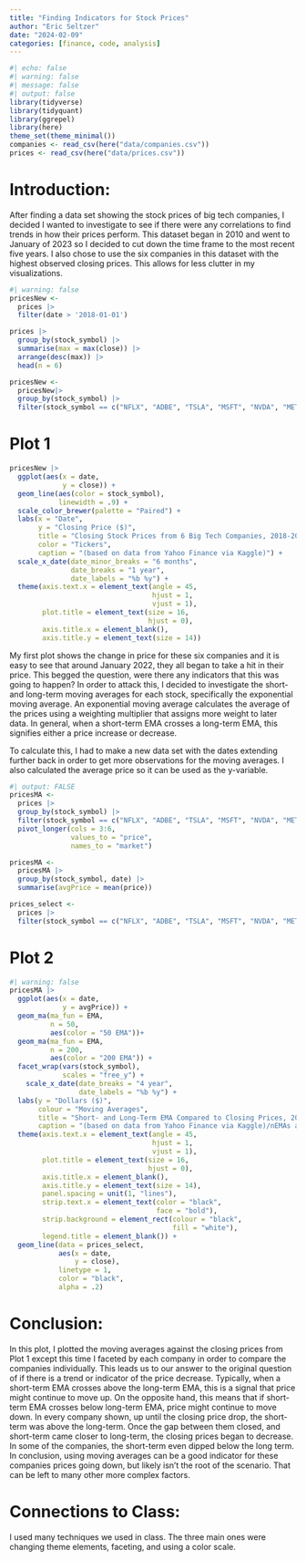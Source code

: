 ```yaml
---
title: "Finding Indicators for Stock Prices"
author: "Eric Seltzer"
date: "2024-02-09"
categories: [finance, code, analysis]
---
```


```r
#| echo: false
#| warning: false
#| message: false
#| output: false
library(tidyverse)
library(tidyquant)
library(ggrepel)
library(here)
theme_set(theme_minimal())
companies <- read_csv(here("data/companies.csv"))
prices <- read_csv(here("data/prices.csv"))
```


# Introduction:

After finding a data set showing the stock prices of big tech companies, I decided I wanted to investigate to see if there were any correlations to find trends in how their prices perform. This dataset began in 2010 and went to January of 2023 so I decided to cut down the time frame to the most recent five years. I also chose to use the six companies in this dataset with the highest observed closing prices. This allows for less clutter in my visualizations.

```r
#| warning: false
pricesNew <-
  prices |>
  filter(date > '2018-01-01')

prices |>
  group_by(stock_symbol) |>
  summarise(max = max(close)) |>
  arrange(desc(max)) |>
  head(n = 6)

pricesNew <- 
  pricesNew|>
  group_by(stock_symbol) |>
  filter(stock_symbol == c("NFLX", "ADBE", "TSLA", "MSFT", "NVDA", "META"))
```

# Plot 1
```r
pricesNew |>
  ggplot(aes(x = date,
             y = close)) +
  geom_line(aes(color = stock_symbol),
            linewidth = .9) +
  scale_color_brewer(palette = "Paired") + 
  labs(x = "Date",
       y = "Closing Price ($)",
       title = "Closing Stock Prices from 6 Big Tech Companies, 2018-2023",
       color = "Tickers",
       caption = "(based on data from Yahoo Finance via Kaggle)") +
  scale_x_date(date_minor_breaks = "6 months",
               date_breaks = "1 year",
               date_labels = "%b %y") +
  theme(axis.text.x = element_text(angle = 45,
                                   hjust = 1,
                                   vjust = 1),
        plot.title = element_text(size = 16,
                                  hjust = 0),
        axis.title.x = element_blank(),
        axis.title.y = element_text(size = 14))
```

My first plot shows the change in price for these six companies and it is easy to see that around January 2022, they all began to take a hit in their price. This begged the question, were there any indicators that this was going to happen? In order to attack this, I decided to investigate the short- and long-term moving averages for each stock, specifically the exponential moving average. An exponential moving average calculates the average of the prices using a weighting multiplier that assigns more weight to later data. In general, when a short-term EMA crosses a long-term EMA, this signifies either a price increase or decrease.

To calculate this, I had to make a new data set with the dates extending further back in order to get more observations for the moving averages. I also calculated the average price so it can be used as the y-variable.

```r
#| output: FALSE
pricesMA <-
  prices |>
  group_by(stock_symbol) |>
  filter(stock_symbol == c("NFLX", "ADBE", "TSLA", "MSFT", "NVDA", "META")) |>
  pivot_longer(cols = 3:6,
               values_to = "price",
               names_to = "market")

pricesMA <-
  pricesMA |>
  group_by(stock_symbol, date) |>
  summarise(avgPrice = mean(price))

prices_select <-
  prices |>
  filter(stock_symbol == c("NFLX", "ADBE", "TSLA", "MSFT", "NVDA", "META"))
```

# Plot 2
```r
#| warning: false
pricesMA |>
  ggplot(aes(x = date,
             y = avgPrice)) +
  geom_ma(ma_fun = EMA,
          n = 50,
          aes(color = "50 EMA"))+
  geom_ma(ma_fun = EMA,
          n = 200,
          aes(color = "200 EMA")) +
  facet_wrap(vars(stock_symbol),
             scales = "free_y") +
    scale_x_date(date_breaks = "4 year",
                 date_labels = "%b %y") +
  labs(y = "Dollars ($)",
       colour = "Moving Averages",
       title = "Short- and Long-Term EMA Compared to Closing Prices, 2010-2023",
       caption = "(based on data from Yahoo Finance via Kaggle)/nEMAs are calculated from library(tidyquant)") +
  theme(axis.text.x = element_text(angle = 45,
                                   hjust = 1,
                                   vjust = 1),
        plot.title = element_text(size = 16,
                                  hjust = 0),
        axis.title.x = element_blank(),
        axis.title.y = element_text(size = 14),
        panel.spacing = unit(1, "lines"),
        strip.text.x = element_text(color = "black", 
                                    face = "bold"),
        strip.background = element_rect(colour = "black",
                                        fill = "white"),
        legend.title = element_blank()) +
  geom_line(data = prices_select,
            aes(x = date,
                y = close),
            linetype = 1,
            color = "black",
            alpha = .2)
```

# Conclusion:

In this plot, I plotted the moving averages against the closing prices from Plot 1 except this time I faceted by each company in order to compare the companies individually. This leads us to our answer to the original question of if there is a trend or indicator of the price decrease. Typically, when a short-term EMA crosses above the long-term EMA, this is a signal that price might continue to move up. On the opposite hand, this means that if short-term EMA crosses below long-term EMA, price might continue to move down. In every company shown, up until the closing price drop, the short-term was above the long-term. Once the gap between them closed, and short-term came closer to long-term, the closing prices began to decrease. In some of the companies, the short-term even dipped below the long term. In conclusion, using moving averages can be a good indicator for these companies prices going down, but likely isn't the root of the scenario. That can be left to many other more complex factors.

# Connections to Class:
I used many techniques we used in class. The three main ones were changing theme elements, faceting, and using a color scale. 